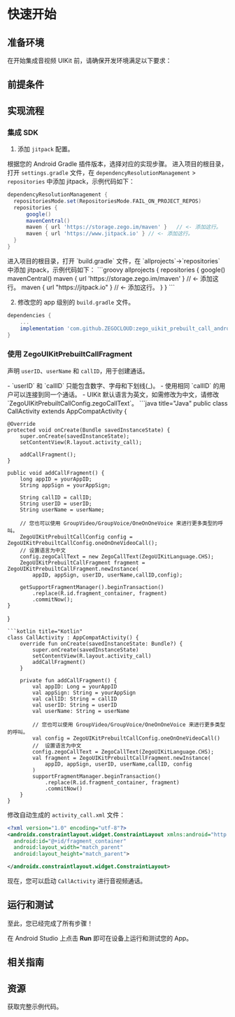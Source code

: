 
# 快速开始


## 准备环境

在开始集成音视频 UIKit 前，请确保开发环境满足以下要求：

<AndroidEnviromentRequirementZh/>

## 前提条件

<UIKitCreateAccountAndServicesZh/>

## 实现流程

### 集成 SDK

1. 添加 `jitpack` 配置。

根据您的 Android Gradle 插件版本，选择对应的实现步骤。
<Tabs>
<Tab title="7.1.0 或更高版本">
进入项目的根目录，打开 `settings.gradle` 文件，在 `dependencyResolutionManagement` > `repositories` 中添加 jitpack，示例代码如下：
``` groovy
dependencyResolutionManagement {
  repositoriesMode.set(RepositoriesMode.FAIL_ON_PROJECT_REPOS)
  repositories {
      google()
      mavenCentral()
      maven { url 'https://storage.zego.im/maven' }   // <- 添加这行。
      maven { url 'https://www.jitpack.io' } // <- 添加这行。
  }
}
```
</Tab>
<Tab title="低于 7.1.0 的版本">
进入项目的根目录，打开 `build.gradle` 文件，在 `allprojects`->`repositories` 中添加 jitpack，示例代码如下：
```groovy
allprojects {
    repositories {
        google()
        mavenCentral()
        maven { url 'https://storage.zego.im/maven' }   // <- 添加这行。
        maven { url "https://jitpack.io" }  // <- 添加这行。
    }
}
```
</Tab>
</Tabs>

2. 修改您的 app 级别的 `build.gradle` 文件。

```groovy
dependencies {
    ...
    implementation 'com.github.ZEGOCLOUD:zego_uikit_prebuilt_call_android:+' 
}
```  

### 使用 ZegoUIKitPrebuiltCallFragment

声明 `userID`、`userName` 和 `callID`，用于创建通话。

<Note title="Note">
- `userID` 和 `callID` 只能包含数字、字母和下划线(_)。
- 使用相同 `callID` 的用户可以连接到同一个通话。
- UIKit 默认语言为英文，如需修改为中文，请修改 `ZegoUIKitPrebuiltCallConfig.zegoCallText`。
</Note>


<CodeGroup>
```java title="Java"
public class CallActivity extends AppCompatActivity {

    @Override
    protected void onCreate(Bundle savedInstanceState) {
        super.onCreate(savedInstanceState);
        setContentView(R.layout.activity_call);

        addCallFragment();
    }

    public void addCallFragment() {
        long appID = yourAppID;
        String appSign = yourAppSign;

        String callID = callID;
        String userID = userID;
        String userName = userName;

        // 您也可以使用 GroupVideo/GroupVoice/OneOnOneVoice 来进行更多类型的呼叫。
        ZegoUIKitPrebuiltCallConfig config = ZegoUIKitPrebuiltCallConfig.oneOnOneVideoCall();
        // 设置语言为中文
        config.zegoCallText = new ZegoCallText(ZegoUIKitLanguage.CHS);
        ZegoUIKitPrebuiltCallFragment fragment = ZegoUIKitPrebuiltCallFragment.newInstance(
            appID, appSign, userID, userName,callID,config);

        getSupportFragmentManager().beginTransaction()
            .replace(R.id.fragment_container, fragment)
            .commitNow();
    }
}
```
```kotlin title="Kotlin"
class CallActivity : AppCompatActivity() {
    override fun onCreate(savedInstanceState: Bundle?) {
        super.onCreate(savedInstanceState)
        setContentView(R.layout.activity_call)
        addCallFragment()
    }

    private fun addCallFragment() {
        val appID: Long = yourAppID
        val appSign: String = yourAppSign
        val callID: String = callID
        val userID: String = userID
        val userName: String = userName

        // 您也可以使用 GroupVideo/GroupVoice/OneOnOneVoice 来进行更多类型的呼叫。
        val config = ZegoUIKitPrebuiltCallConfig.oneOnOneVideoCall()
        //  设置语言为中文
        config.zegoCallText = ZegoCallText(ZegoUIKitLanguage.CHS);
        val fragment = ZegoUIKitPrebuiltCallFragment.newInstance(
            appID, appSign, userID, userName,callID, config
        )
        supportFragmentManager.beginTransaction()
            .replace(R.id.fragment_container, fragment)
            .commitNow()
    }
}
```
</CodeGroup>

修改自动生成的 `activity_call.xml` 文件：

```xml
<?xml version="1.0" encoding="utf-8"?>
<androidx.constraintlayout.widget.ConstraintLayout xmlns:android="http://schemas.android.com/apk/res/android"
  android:id="@+id/fragment_container"
  android:layout_width="match_parent"
  android:layout_height="match_parent">

</androidx.constraintlayout.widget.ConstraintLayout>
```

现在，您可以启动 `CallActivity` 进行音视频通话。


## 运行和测试

至此，您已经完成了所有步骤！

在 Android Studio 上点击 **Run** 即可在设备上运行和测试您的 App。

## 相关指南

<CardGroup cols={2}>
<Card title="通话设置" href="./Calling%20config/Overview.mdx">
</Card>
</CardGroup>

## 资源

<CardGroup cols={2}>
<Card title="示例代码" href="https://github.com/ZEGOCLOUD/zego_uikit_prebuilt_call_example_android" target="_blank">
  获取完整示例代码。
</Card>
</CardGroup>
